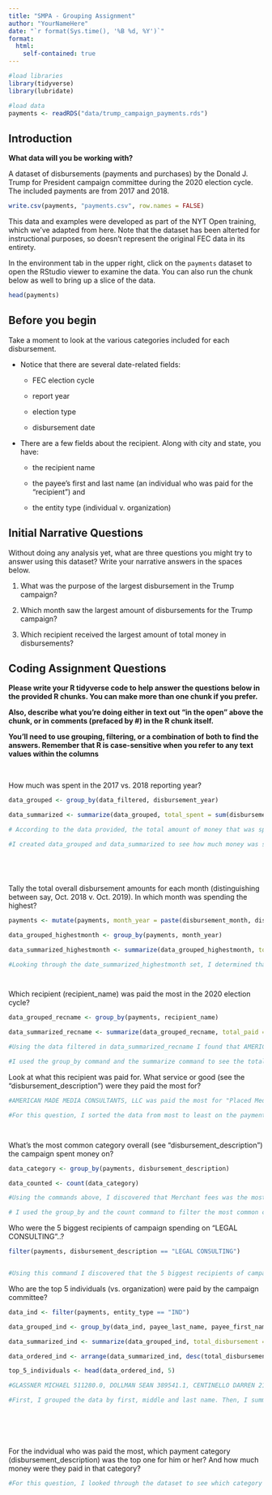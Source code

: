 ```yaml
---
title: "SMPA - Grouping Assignment"
author: "YourNameHere"
date: "`r format(Sys.time(), '%B %d, %Y')`"
format:
  html:
    self-contained: true
---
```


```r

#load libraries
library(tidyverse)
library(lubridate)

#load data
payments <- readRDS("data/trump_campaign_payments.rds")

```

## Introduction

**What data will you be working with?**

A dataset of disbursements (payments and purchases) by the Donald J. Trump for President campaign committee during the 2020 election cycle. The included payments are from 2017 and 2018.

```r
write.csv(payments, "payments.csv", row.names = FALSE)
```

This data and examples were developed as part of the NYT Open training, which we've adapted from here. Note that the dataset has been alterted for instructional purposes, so doesn't represent the original FEC data in its entirety.

In the environment tab in the upper right, click on the `payments` dataset to open the RStudio viewer to examine the data. You can also run the chunk below as well to bring up a slice of the data.

```r

head(payments)


```

## Before you begin

Take a moment to look at the various categories included for each disbursement.

-   Notice that there are several date-related fields:

    -   FEC election cycle

    -   report year

    -   election type

    -   disbursement date

-   There are a few fields about the recipient. Along with city and state, you have:

    -   the recipient name

    -   the payee's first and last name (an individual who was paid for the "recipient") and

    -   the entity type (individual v. organization)

## Initial Narrative Questions

Without doing any analysis yet, what are three questions you might try to answer using this dataset? Write your narrative answers in the spaces below.

1.  What was the purpose of the largest disbursement in the Trump campaign?

2.  Which month saw the largest amount of disbursements for the Trump campaign?

3.  Which recipient received the largest amount of total money in disbursements?

## Coding Assignment Questions

**Please write your R tidyverse code to help answer the questions below in the provided R chunks. You can make more than one chunk if you prefer.**

**Also, describe what you're doing either in text out "in the open" above the chunk, or in comments (prefaced by #) in the R chunk itself.**

**You'll need to use grouping, filtering, or a combination of both to find the answers. Remember that R is case-sensitive when you refer to any text values within the columns**

<br>

How much was spent in the 2017 vs. 2018 reporting year?

```r

data_grouped <- group_by(data_filtered, disbursement_year)

data_summarized <- summarize(data_grouped, total_spent = sum(disbursement_amount))

# According to the data provided, the total amount of money that was spent in 2017 and 2018 was $17082338 and $37212716.

#I created data_grouped and data_summarized to see how much money was spent in 2017 versus 2018. 






```

Tally the total overall disbursement amounts for each month (distinguishing between say, Oct. 2018 v. Oct. 2019). In which month was spending the highest?

```r
payments <- mutate(payments, month_year = paste(disbursement_month, disbursement_year, sep = "_"))

data_grouped_highestmonth <- group_by(payments, month_year)

data_summarized_highestmonth <- summarize(data_grouped_highestmonth, total_disbursement = sum(disbursement_amount))

#Looking through the date_summarized_highestmonth set, I determined that October of 2018 saw the highest amount of disbursements for the Trump campaign at $9738567.6.




```

Which recipient (recipient_name) was paid the most in the 2020 election cycle?

```r


data_grouped_recname <- group_by(payments, recipient_name)

data_summarized_recname <- summarize(data_grouped_recname, total_paid = sum(disbursement_amount))

#Using the data filtered in data_summarized_recname I found that AMERICAN MADE MEDIA CONSULTANTS, LLC was the most paid recipient in disbursements with $9772583.64 in total. 

#I used the group_by command and the summarize command to see the total amount paid by recipient name in the 2020 election cycle. 


```

Look at what this recipient was paid for. What service or good (see the "disbursement_description") were they paid the most for?

```r

#AMERICAN MADE MEDIA CONSULTANTS, LLC was paid the most for "Placed Media" in October of 2018.

#For this question, I sorted the data from most to least on the payments data tab and looked at the disbursement_description. 




```

What's the most common category overall (see "disbursement_description") the campaign spent money on?

```r

data_category <- group_by(payments, disbursement_description)

data_counted <- count(data_category)

#Using the commands above, I discovered that Merchant fees was the most common category overall with 1002 instances. 

# I used the group_by and the count command to filter the most common category overall that the campaign spent money on. 

```

Who were the 5 biggest recipients of campaign spending on "LEGAL CONSULTING"..?

```r

filter(payments, disbursement_description == "LEGAL CONSULTING")


#Using this command I discovered that the 5 biggest recipients of campaign spending on legal consulting were: JONES DAY, LAROCCA HORNIK ROSEN GREENBERG & BLAHA LLP, BELKIN BURDEN WENIG & GOLDMAN LLP, HARDER LLP, AND THE TRUMP CORPORATION.

```


Who are the top 5 individuals (vs. organization) were paid by the campaign committee?

```r
data_ind <- filter(payments, entity_type == "IND")

data_grouped_ind <- group_by(data_ind, payee_last_name, payee_first_name, payee_middle_name)

data_summarized_ind <- summarize(data_grouped_ind, total_disbursement = sum(disbursement_amount))

data_ordered_ind <- arrange(data_summarized_ind, desc(total_disbursement))

top_5_individuals <- head(data_ordered_ind, 5)

#GLASSNER MICHAEL 511280.0, DOLLMAN SEAN 389541.1, CENTINELLO DARREN 214934.2, CARR CHRISTOPHER 160000.0, PENCE JOHN 104244.0

#First, I grouped the data by first, middle and last name. Then, I summarized that data using the sum of the total amount of disbursements that were received through the trump campaign. Then I ordered that data using the arrange command in descending orde in data_oredered_ind. Finally, I created a new data set where I filtered the top 5 individuals with the head command. 







```


For the indvidual who was paid the most, which payment category (disbursement_description) was the top one for him or her? And how much money were they paid in that category?

```r


#For this question, I looked through the dataset to see which category was the most paid and I discovered that it was PAYROLL for Michael Glassner. Using thhe data_ordered_ind dataset from the question above I found that Michael Glassner's total disbursement was $511280.00. 






```
